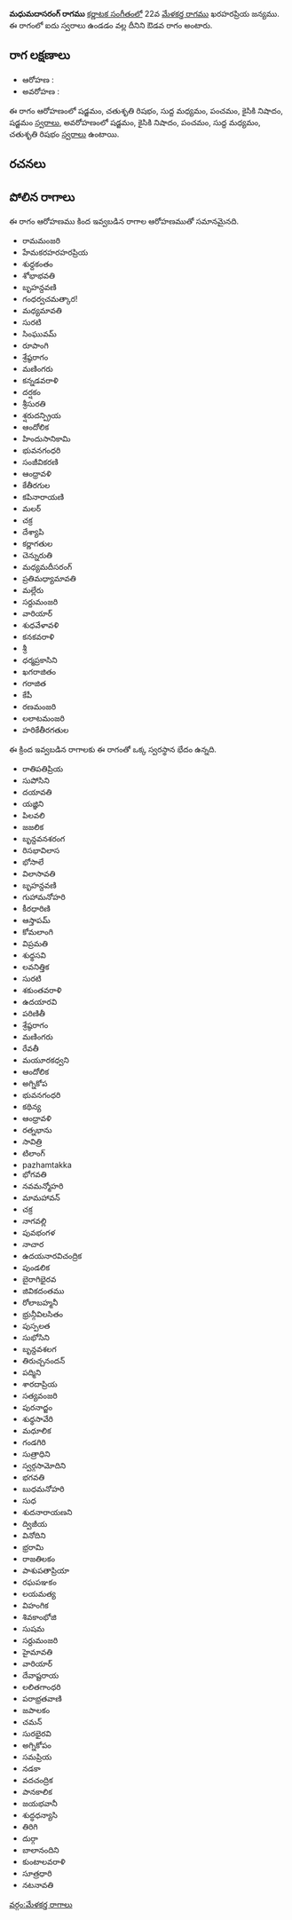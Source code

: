 {{Infobox ragam
	| name          	= మధుమదాసరంగ్
	| synonym	    	= 
	| mela          	= 
	| chakra        	= 
	| janaka        	= 
	| type          	= ఔడవ
	| arohanam      	= {{svaraC|S|R2|M1|P|N2|S'}} 
	| avarohanam    	= {{svaraC|S'|N2|P|M1|R2}}
	| jeeva         	=
	| chhaya        	=
	| nyasa         	=
	| vishesha      	= 
	| equivalent  		= 
}}
{{కర్ణాటక సంగీత రాగాలు}}
'''మధుమదాసరంగ్ రాగము''' [[కర్ణాటక సంగీతం]]లో 22వ [[మేళకర్త రాగము]] ఖరహరప్రియ జన్యము.  ఈ రాగంలో ఐదు స్వరాలు ఉండడం వల్ల దీనిని ఔడవ రాగం అంటారు.


==రాగ లక్షణాలు==


* ఆరోహణ : {{svaraC|S|R2|M1|P|N2|S'}} 
* అవరోహణ : {{svaraC|S'|N2|P|M1|R2}}

ఈ రాగం ఆరోహణంలో షడ్జమం, చతుశృతి రిషభం, సుద్ద మధ్యమం, పంచమం, కైసికి నిషాదం, షడ్జమం [[స్వరాలు]], అవరోహణంలో షడ్జమం, కైసికి నిషాదం, పంచమం, సుద్ద మధ్యమం, చతుశృతి రిషభం [[స్వరాలు]] ఉంటాయి.

==రచనలు==



==పోలిన రాగాలు==
ఈ రాగం ఆరోహణము కింద ఇవ్వబడిన రాగాల ఆరోహణముతో సమానమైనది.
* రామమంజరి
* హేమకరహరహరప్రియ
* శుధ్దకంతం
* శోభాభవతి
* బృహన్దవణి
* గంధర్వచమత్కార!
* మధ్యమావతి
* సురటి
* సింఘువమ్
* రూపాంగి
* శ్రేష్ఠరాగం
* మణింగరు
* కన్నడవరాళి
* దర్షకం
* శ్రీసురతి
* శ్షరుదన్ప్రియ
* ఆందోలిక
* హిందుసానికామి
* భువనగంధరి
* సంజీవికరణి
* ఆంధ్రావళి
* కేతీరగుల
* కపినారాయణి
* మలర్
* చక్ర
* దేశ్యాపి
* కర్ణాగతుల
* చెన్నురుతి
* మధ్యమదీసరంగ్
* ప్రతిమధ్యామావతి
* మల్లేరు
* సర్దుమంజరి
* వారియార్
* శుధవేళావళి
* కనకవరాళి
* శ్రీ
* ధర్మప్రకాసిని
* ఖగరాజితం
* గరాజిత
* కేపీ
* రణమంజరి
* లలాటమంజరి
* హరికేతీరగతుల

ఈ క్రింద ఇవ్వబడిన రాగాలకు ఈ రాగంతో ఒక్క స్వరస్థాన భేదం ఉన్నది.
* రాతిపతిప్రియ
* సుపోసిని
* దయావతి
* యజ్ఞిని
* పిలవలి
* జజలిక
* బృన్దవనశరంగ
* రిసభావిలాస
* భోసాలే
* విలాసావతి
* బృహన్దవణి
* గుహామనోహరి
* కీరధారిణి
* ఆస్తాపమ్
* కోమలాంగి
* విప్రమతి
* శుధ్ధసవి
* లవనిత్తిక
* సురటి
* శకుంతవరాళి
* ఉదయారవి
* పరిణితీ
* శ్రేష్ఠరాగం
* మణింగరు
* రేవతీ
* మయూరకధ్వని
* ఆందోలిక
* అగ్నికోప
* భువనగంధరి
* కథిన్య
* ఆంధ్రావళి
* రత్నభాను
* సావిత్రి
* టిలాంగ్
* pazhamtakka
* భోగవతి
* నవమన్మోహరి
* మామహావన్
* చక్ర
* నాగవల్లి
* పువభంగళ
* నాచార
* ఉదయనారవిచంద్రిక
* పుండలిక
* బైరాగిభైరవ
* జివికదంతము
* రోలాబహ్మనీ
* భ్రున్గీవిలసితం
* పుస్పలత
* సుభోసిని
* బృన్దవశలగ
* తిరుచ్చనందన్
* పద్మిని
* శారదాప్రియ
* సత్యవంజరి
* పురనాద్జం
* శుధ్ధసావేరి
* మధూలిక
* గండగిరి
* సుత్రాధిని
* స్వర్గసామోదిని
* భగవతి
* బుధమనోహరి
* సుధ
* శుదనారాయణని
* ద్విజీయ
* వినోదిని
* భ్రరామి
* రాజతిలకం
* పాశుపతాప్రియా
* రఘపఞకం
* లయమత్య
* విహంగిక
* శివకాంభోజి
* సుషమ
* సర్దుమంజరి
* హైమావతి
* వారియార్
* దేవాష్టరాయ
* లలితగాంధరి
* పరాభ్రతవాణి
* జపాలకం
* చమన్
* సురభైరవి
* అగ్నికోపం
* సమప్రియ
* నడకా
* వదచంద్రిక
* పానకాలిక
* జయభవానీ
* శుద్ధధన్యాసి
* తిరిగి
* దుర్గా
* బాలానందిని
* కుంటాలవరాళి
* సూత్రధారి
* నటనావతి



[[వర్గం:మేళకర్త రాగాలు]]